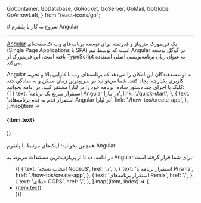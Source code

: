 
  GoContainer,
  GoDatabase,
  GoRocket,
  GoServer,
  GoMail,
  GoGlobe,
  GoArrowLeft,
} from "react-icons/go";

<Layout>
# شروع به کار با پلتفرم Angular
<hr className="mb-2" />

<a href="https://angular.dev/" className="blue-link">Angular</a>  یک فریمورک متن‌باز و قدرتمند برای توسعه برنامه‌های وب تک‌صفحه‌ای (Single Page Applications یا SPA) است که توسط تیم Angular در گوگل توسعه یافته است. این فریمورک از TypeScript به عنوان زبان برنامه‌نویسی اصلی استفاده می‌کند.
<div className="h-2" />
Angular به توسعه‌دهندگان این امکان را می‌دهد که برنامه‌های وب با کارایی بالا و تجربه کاربری یکپارچه ایجاد کنند.
شما می‌توانید در سریع‌ترین زمان ممکن و به سادگی چند کلیک یا اجرای چند دستور ساده، برنامه خود را در لیارا مستقر کنید. در ادامه بخوانید:

<br />

<div className="grid grid-cols-2 gap-4">
            {[
    {
      text: 'استقرار سریع یک برنامه Angular در لیارا',
      link: './quick-start',
    },
    {
      text: 'استقرار قدم به قدم برنامه‌های Angular در لیارا',
      link: './how-tos/create-app',
    },
  ].map(item =>
              <Link href={item.link}>
                <Card className="flex cursor-pointer w-full items-center justify-between">
                  <div className="flex items-center gap-3">
                    <h4>
                      {item.text}
                    </h4>
                  </div>
                  <GoArrowLeft className="ml-1" />
                </Card>
              </Link>
            )}
          </div>

<br />

<Alert variant="success">
همچنین بخوانید:
<Link href='./related-links' className="blue-link">
 لینک‌های مرتبط با پلتفرم Angular
</Link>
</Alert>
<br />

در ادامه، ده تا از پربازدیدترین مستندات مربوط به Angular برای شما قرار گرفته است:

<ul className="pr-4">
  {[
    {
      text: 'انتخاب نسخه NodeJS',
      href: './',
    },
    {
      text: 'استقرار برنامه با Prisma',
      href: './how-tos/create-app',
    },
    {
      text: 'استقرار برنامه‌های Remix',
      href: '/',
    },
    {
      text: 'خطای CORS',
      href: '/',
    },
  ].map((item, index) => (
    <li
      key={index}
      style={{
        listStyle: "persian",
        textDecoration: "underline",
        textDecorationColor: "#9ca3af"
      }}
    >
      <a
        className="flex w-[max-content] items-center gap-2 text-[18px] mt-4"
        href={item.href}
      >
        {item.text}
        <GoArrowLeft className="ml-2 text-[15px] text-[gray]" />
      </a>
    </li>
  ))}
</ul>

</Layout>